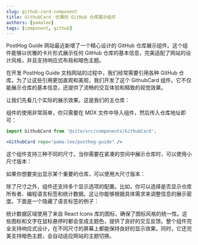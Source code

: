 ```yaml
---
slug: github-card-component
title: GithubCard：优雅的 GitHub 仓库展示组件
authors: [pamalee]
tags: [component, github]
---
```



PostHog Guide 网站最近新增了一个精心设计的 GitHub 仓库展示组件。这个组件能够以优雅的卡片形式展示任何 GitHub 仓库的基本信息，完美适配了网站的设计风格，并且支持响应式布局和暗色主题。

在开发 PostHog Guide 文档网站的过程中，我们经常需要引用各种 GitHub 仓库。为了让这些引用更加直观和美观，我们开发了这个 GithubCard 组件。它不仅能展示仓库的基本信息，还提供了流畅的交互体验和精致的视觉效果。

让我们先看几个实际的展示效果。这是我们的主仓库：

<GithubCard repo="pama-lee/posthog-guide" />

组件的使用非常简单，你只需要在 MDX 文件中导入组件，然后传入仓库地址即可：

```jsx
import GithubCard from '@site/src/components/GithubCard';

<GithubCard repo="pama-lee/posthog-guide" />
```

这个组件支持三种不同的尺寸。当你需要在紧凑的空间中展示仓库时，可以使用小尺寸版本：

<GithubCard 
  repo="pama-lee/posthog-guide" 
  size="small"
/>

如果你想要突出显示某个重要的仓库，可以使用大尺寸版本：

<GithubCard 
  repo="pama-lee/posthog-guide"
  size="large"
/>

除了尺寸之外，组件还支持多个显示选项的配置。比如，你可以选择是否显示仓库所有者、编程语言标签和统计数据。这让你能够根据具体需求来调整信息的展示密度。下面是一个隐藏了语言标签的例子：

<GithubCard 
  repo="pama-lee/posthog-guide"
  showLanguage={false}
/>

统计数据区域使用了来自 React Icons 库的图标，确保了图标风格的统一性。这些图标和文字在鼠标悬停时都会变成主题色，提供了良好的交互反馈。整个组件完全支持响应式设计，在不同尺寸的屏幕上都能保持良好的显示效果。同时，它还完美支持暗色主题，会自动适应网站的主题切换。
